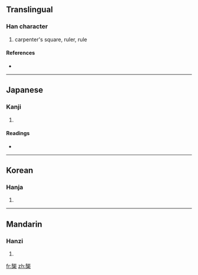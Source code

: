 {{also|矩}}
==Translingual==

===Han character===
{{Han char|rn=75|rad=木|as=09|sn=13|four=|canj=人尸木 (OSD)}}

# carpenter's square, ruler, rule

====References====
* {{Han ref|kx=0543.110|dkj=15233|dj=0931.010|hdz=21250.130|uh=6998|ud=27032}}

----

==Japanese==

===Kanji===
{{ja-kanji|grade=|rs=木09}}

# {{defn|Japanese|sort=木09}}

====Readings====
* {{ja-readings|on=[[く]] (ku)|kun=[[じょうぎ]] (jougi)}}

----

==Korean==

===Hanja===
{{ko-hanja|hangeul=구|eumhun=|rv=gu|mr=ku|y=kwu}}

# {{defn|Korean|sort=木09}}

----

==Mandarin==

===Hanzi===
{{cmn-hanzi|pin=[[jǔ]] ([[ju3]])|wg=chü<sup>3</sup>}}

# {{defn|Mandarin|sort=木09}}

[[fr:榘]]
[[zh:榘]]